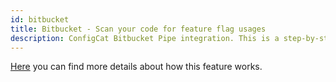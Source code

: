 ```yaml
---
id: bitbucket
title: Bitbucket - Scan your code for feature flag usages
description: ConfigCat Bitbucket Pipe integration. This is a step-by-step guide on how to use the ConfigCat Bitbucket integration to eliminate tech debt in your project.
---
```



<CodeRefIntro linkText="Bitbucket Pipe" linkUrl="https://bitbucket.org/product/features/pipelines/integrations?p=configcat/scan-repository-pipe" linkTarget="_blank" />

[Here](../advanced/code-references/overview.mdx) you can find more details about how this feature works.

<BitbucketPipe />
